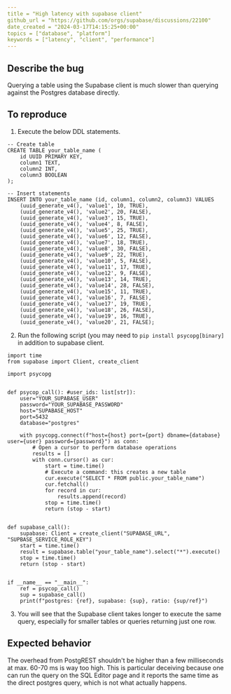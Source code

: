 ```yaml
---
title = "High latency with supabase client"
github_url = "https://github.com/orgs/supabase/discussions/22100"
date_created = "2024-03-17T14:15:25+00:00"
topics = ["database", "platform"]
keywords = ["latency", "client", "performance"]
---
```


## Describe the bug

Querying a table using the Supabase client is much slower than querying against the Postgres database directly.

## To reproduce

1. Execute the below DDL statements.

```
-- Create table
CREATE TABLE your_table_name (
    id UUID PRIMARY KEY,
    column1 TEXT,
    column2 INT,
    column3 BOOLEAN
);

-- Insert statements
INSERT INTO your_table_name (id, column1, column2, column3) VALUES
    (uuid_generate_v4(), 'value1', 10, TRUE),
    (uuid_generate_v4(), 'value2', 20, FALSE),
    (uuid_generate_v4(), 'value3', 15, TRUE),
    (uuid_generate_v4(), 'value4', 8, FALSE),
    (uuid_generate_v4(), 'value5', 25, TRUE),
    (uuid_generate_v4(), 'value6', 12, FALSE),
    (uuid_generate_v4(), 'value7', 18, TRUE),
    (uuid_generate_v4(), 'value8', 30, FALSE),
    (uuid_generate_v4(), 'value9', 22, TRUE),
    (uuid_generate_v4(), 'value10', 5, FALSE),
    (uuid_generate_v4(), 'value11', 17, TRUE),
    (uuid_generate_v4(), 'value12', 9, FALSE),
    (uuid_generate_v4(), 'value13', 14, TRUE),
    (uuid_generate_v4(), 'value14', 28, FALSE),
    (uuid_generate_v4(), 'value15', 11, TRUE),
    (uuid_generate_v4(), 'value16', 7, FALSE),
    (uuid_generate_v4(), 'value17', 19, TRUE),
    (uuid_generate_v4(), 'value18', 26, FALSE),
    (uuid_generate_v4(), 'value19', 16, TRUE),
    (uuid_generate_v4(), 'value20', 21, FALSE);
```

2. Run the following script (you may need to `pip install psycopg[binary]` in addition to supabase client.

```
import time
from supabase import Client, create_client

import psycopg


def psycop_call(): #user_ids: list[str]):
    user="YOUR_SUPABASE_USER"
    password="YOUR_SUPABASE_PASSWORD"
    host="SUPABASE_HOST"
    port=5432
    database="postgres"

    with psycopg.connect(f"host={host} port={port} dbname={database} user={user} password={password}") as conn:
        # Open a cursor to perform database operations
        results = []
        with conn.cursor() as cur:
            start = time.time()
            # Execute a command: this creates a new table
            cur.execute("SELECT * FROM public.your_table_name")
            cur.fetchall()
            for record in cur:
                results.append(record)
            stop = time.time()
            return (stop - start)


def supabase_call():
    supabase: Client = create_client("SUPABASE_URL", "SUPBASE_SERVICE_ROLE_KEY")
    start = time.time()
    result = supabase.table("your_table_name").select("*").execute()
    stop = time.time()
    return (stop - start)


if __name__ == "__main__":
    ref = psycop_call()
    sup = supabase_call()
    print(f"postgres: {ref}, supabase: {sup}, ratio: {sup/ref}")
```

3. You will see that the Supabase client takes longer to execute the same query, especially for smaller tables or queries returning just one row.

## Expected behavior

The overhead from PostgREST shouldn't be higher than a few milliseconds at max. 60-70 ms is way too high. This is particular deceiving because one can run the query on the SQL Editor page and it reports the same time as the direct postgres query, which is not what actually happens.
